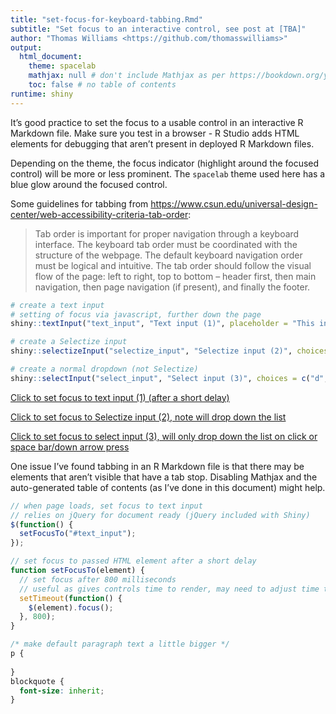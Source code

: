 ```yaml
---
title: "set-focus-for-keyboard-tabbing.Rmd"
subtitle: "Set focus to an interactive control, see post at [TBA]"
author: "Thomas Williams <https://github.com/thomasswilliams>"
output:
  html_document:
    theme: spacelab
    mathjax: null # don't include Mathjax as per https://bookdown.org/yihui/rmarkdown/html-document.html
    toc: false # no table of contents
runtime: shiny
---
```


It's good practice to set the focus to a usable control in an interactive R Markdown file. Make sure you test in a browser - R Studio adds HTML elements for debugging that aren't present in deployed R Markdown files. 

Depending on the theme, the focus indicator (highlight around the focused control) will be more or less prominent. The `spacelab` theme used here has a blue glow around the focused control.

Some guidelines for tabbing from <https://www.csun.edu/universal-design-center/web-accessibility-criteria-tab-order>:

> Tab order is important for proper navigation through a keyboard interface. The keyboard tab order must be coordinated with the structure of the webpage. The default keyboard navigation order must be logical and intuitive. The tab order should follow the visual flow of the page: left to right, top to bottom – header first, then main navigation, then page navigation (if present), and finally the footer.

```r
# create a text input
# setting of focus via javascript, further down the page
shiny::textInput("text_input", "Text input (1)", placeholder = "This input should have focus on load")

# create a Selectize input
shiny::selectizeInput("selectize_input", "Selectize input (2)", choices = c("a", "b", "c"))

# create a normal dropdown (not Selectize)
shiny::selectInput("select_input", "Select input (3)", choices = c("d", "e", "f"), selectize = FALSE)
```

<!-- links to set focus to inputs, pass HTML element id -->
<a href="#" role="button" onclick="setFocusTo('#text_input');return false;">Click to set focus to text input (1) (after a short delay)</a>

<!-- Selectize input HTML element IDs end with "-selectized"
     setting focus will drop down the list -->
<a href="#" role="button" onclick="setFocusTo('#selectize_input-selectized');return false;">Click to set focus to Selectize input (2), note will drop down the list</a>

<a href="#" role="button" onclick="setFocusTo('#select_input');return false;">Click to set focus to select input (3), will only drop down the list on click or space bar/down arrow press</a>

One issue I've found tabbing in an R Markdown file is that there may be elements that aren't visible that have a tab stop. Disabling Mathjax and the auto-generated table of contents (as I've done in this document) might help.

```js
// when page loads, set focus to text input
// relies on jQuery for document ready (jQuery included with Shiny)
$(function() {
  setFocusTo("#text_input");
});

// set focus to passed HTML element after a short delay
function setFocusTo(element) {
  // set focus after 800 milliseconds
  // useful as gives controls time to render, may need to adjust time to taste
  setTimeout(function() {
    $(element).focus();
  }, 800);
}
```

```css
/* make default paragraph text a little bigger */
p {
  
}
blockquote {
  font-size: inherit;
}
```